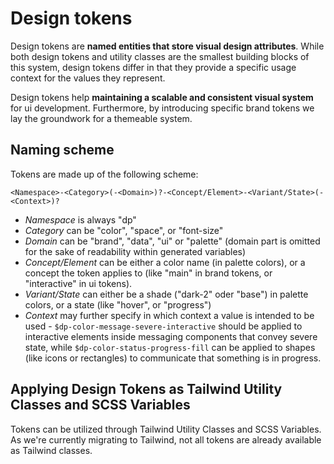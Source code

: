 
<Meta title="Design Tokens/Overview"/>

# Design tokens

Design tokens are **named entities that store visual design attributes**. While both design tokens and utility classes
are the smallest building blocks of this system, design tokens differ in that they provide a specific usage context
for the values they represent.

Design tokens help **maintaining a scalable and consistent visual system** for ui development. Furthermore, by introducing
specific brand tokens we lay the groundwork for a themeable system.

## Naming scheme

Tokens are made up of the following scheme:

```
<Namespace>-<Category>(-<Domain>)?-<Concept/Element>-<Variant/State>(-<Context>)?
```

- *Namespace* is always "dp"
- *Category* can be "color", "space", or "font-size"
- *Domain* can be "brand", "data", "ui" or "palette" (domain part is omitted for the sake of readability within generated variables)
- *Concept/Element* can be either a color name (in palette colors), or a concept the token applies to (like "main" in brand tokens,
  or "interactive" in ui tokens).
- *Variant/State* can either be a shade ("dark-2" oder "base") in palette colors, or a state (like "hover", or "progress")
- *Context* may further specify in which context a value is intended to be used - `$dp-color-message-severe-interactive`
  should be applied to interactive elements inside messaging components that convey severe state, while
  `$dp-color-status-progress-fill` can be applied to shapes (like icons or rectangles) to communicate that something is in progress.

## Applying Design Tokens as Tailwind Utility Classes and SCSS Variables

Tokens can be utilized through Tailwind Utility Classes and SCSS Variables. As we're currently migrating to Tailwind,
not all tokens are already available as Tailwind classes.

<Table
  headers={['Token', 'Scss Variable', 'Tailwind Utility Class']}
  rows={[
    ["Border Radius", "✔", "✔"],
    ["Box Shadow", "✔", "✔"],
    ["Breakpoints", "✔", "✔"],
    ["Color", "✔", ""],
    ["Font Size", "✔", ""],
    ["Space", "✔", "✔"],
    ["Z-Index", "✔", "✔"]
  ]}
/>
